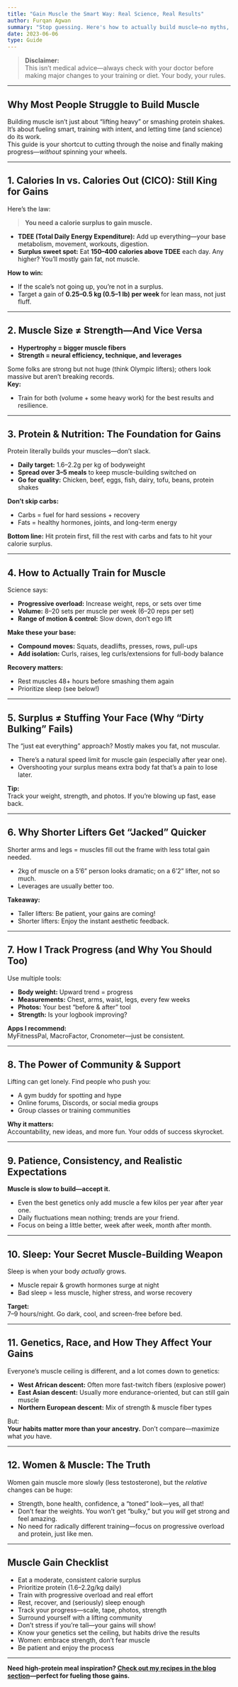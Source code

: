 ```yaml
---
title: "Gain Muscle the Smart Way: Real Science, Real Results"
author: Furqan Agwan
summary: "Stop guessing. Here's how to actually build muscle—no myths, no hype. Everything you need to know about calories, protein, training, and what it really takes to grow."
date: 2023-06-06
type: Guide
---
```



> **Disclaimer:**  
> This isn’t medical advice—always check with your doctor before making major changes to your training or diet. Your body, your rules.

---

## Why Most People Struggle to Build Muscle

Building muscle isn’t just about “lifting heavy” or smashing protein shakes. It’s about fueling smart, training with intent, and letting time (and science) do its work.  
This guide is your shortcut to cutting through the noise and finally making progress—*without* spinning your wheels.

---

## 1. Calories In vs. Calories Out (CICO): Still King for Gains

Here’s the law:  
> **You need a calorie surplus to gain muscle.**

- **TDEE (Total Daily Energy Expenditure):** Add up everything—your base metabolism, movement, workouts, digestion.
- **Surplus sweet spot:** Eat **150–400 calories above TDEE** each day. Any higher? You’ll mostly gain fat, not muscle.

**How to win:**  
- If the scale’s not going up, you’re not in a surplus.
- Target a gain of **0.25–0.5 kg (0.5–1 lb) per week** for lean mass, not just fluff.

---

## 2. Muscle Size ≠ Strength—And Vice Versa

- **Hypertrophy = bigger muscle fibers**
- **Strength = neural efficiency, technique, and leverages**

Some folks are strong but not huge (think Olympic lifters); others look massive but aren’t breaking records.  
**Key:**  
- Train for both (volume + some heavy work) for the best results and resilience.

---

## 3. Protein & Nutrition: The Foundation for Gains

Protein literally builds your muscles—don’t slack.

- **Daily target:** 1.6–2.2g per kg of bodyweight
- **Spread over 3–5 meals** to keep muscle-building switched on
- **Go for quality:** Chicken, beef, eggs, fish, dairy, tofu, beans, protein shakes

**Don’t skip carbs:**  
- Carbs = fuel for hard sessions + recovery  
- Fats = healthy hormones, joints, and long-term energy

**Bottom line:** Hit protein first, fill the rest with carbs and fats to hit your calorie surplus.

---

## 4. How to Actually Train for Muscle

Science says:  
- **Progressive overload:** Increase weight, reps, or sets over time
- **Volume:** 8–20 sets per muscle per week (6–20 reps per set)
- **Range of motion & control:** Slow down, don’t ego lift

**Make these your base:**  
- **Compound moves:** Squats, deadlifts, presses, rows, pull-ups  
- **Add isolation:** Curls, raises, leg curls/extensions for full-body balance

**Recovery matters:**  
- Rest muscles 48+ hours before smashing them again
- Prioritize sleep (see below!)

---

## 5. Surplus ≠ Stuffing Your Face (Why “Dirty Bulking” Fails)

The “just eat everything” approach? Mostly makes you fat, not muscular.  
- There’s a natural speed limit for muscle gain (especially after year one).
- Overshooting your surplus means extra body fat that’s a pain to lose later.

**Tip:**  
Track your weight, strength, and photos. If you’re blowing up fast, ease back.

---

## 6. Why Shorter Lifters Get “Jacked” Quicker

Shorter arms and legs = muscles fill out the frame with less total gain needed.  
- 2kg of muscle on a 5’6” person looks dramatic; on a 6’2” lifter, not so much.
- Leverages are usually better too.

**Takeaway:**  
- Taller lifters: Be patient, your gains are coming!  
- Shorter lifters: Enjoy the instant aesthetic feedback.

---

## 7. How I Track Progress (and Why You Should Too)

Use multiple tools:
- **Body weight:** Upward trend = progress
- **Measurements:** Chest, arms, waist, legs, every few weeks
- **Photos:** Your best “before & after” tool
- **Strength:** Is your logbook improving?

**Apps I recommend:**  
MyFitnessPal, MacroFactor, Cronometer—just be consistent.

---

## 8. The Power of Community & Support

Lifting can get lonely. Find people who push you:
- A gym buddy for spotting and hype
- Online forums, Discords, or social media groups
- Group classes or training communities

**Why it matters:**  
Accountability, new ideas, and more fun. Your odds of success skyrocket.

---

## 9. Patience, Consistency, and Realistic Expectations

**Muscle is slow to build—accept it.**  
- Even the best genetics only add muscle a few kilos per year after year one.
- Daily fluctuations mean nothing; trends are your friend.
- Focus on being a little better, week after week, month after month.

---

## 10. Sleep: Your Secret Muscle-Building Weapon

Sleep is when your body *actually* grows.
- Muscle repair & growth hormones surge at night
- Bad sleep = less muscle, higher stress, and worse recovery

**Target:**  
7–9 hours/night. Go dark, cool, and screen-free before bed.

---

## 11. Genetics, Race, and How They Affect Your Gains

Everyone’s muscle ceiling is different, and a lot comes down to genetics:
- **West African descent:** Often more fast-twitch fibers (explosive power)
- **East Asian descent:** Usually more endurance-oriented, but can still gain muscle
- **Northern European descent:** Mix of strength & muscle fiber types

But:  
**Your habits matter more than your ancestry.** Don’t compare—maximize what *you* have.

---

## 12. Women & Muscle: The Truth

Women gain muscle more slowly (less testosterone), but the *relative* changes can be huge:
- Strength, bone health, confidence, a “toned” look—yes, all that!
- Don’t fear the weights. You won’t get “bulky,” but you *will* get strong and feel amazing.
- No need for radically different training—focus on progressive overload and protein, just like men.

---

## **Muscle Gain Checklist**

- Eat a moderate, consistent calorie surplus
- Prioritize protein (1.6–2.2g/kg daily)
- Train with progressive overload and real effort
- Rest, recover, and (seriously) sleep enough
- Track your progress—scale, tape, photos, strength
- Surround yourself with a lifting community
- Don’t stress if you’re tall—your gains will show!
- Know your genetics set the ceiling, but habits drive the results
- Women: embrace strength, don’t fear muscle
- Be patient and enjoy the process

---

**Need high-protein meal inspiration? [Check out my recipes in the blog section](/blog?category=recipes)—perfect for fueling those gains.**
